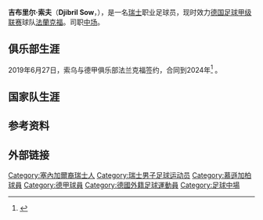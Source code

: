 {{expand|time=2017-03-11T14:10:36+00:00}}
{{noteTA|G1=uefa|G2=德甲
|1=zh-cn:索乌; zh-hk:索夫;
}}
{{Infobox football biography
| name = 吉布里尔·索夫<br />Djibril Sow
| image = DjibrilSow.jpg
| fullname = Djibril Sow
| birth_date = {{birth date and age|1997|2|6|df=y}}
| birth_place = 瑞士，[[苏黎世|苏黎世]]
| height = {{convert|1.84|m|abbr=on}}
| currentclub = [[法兰克福足球俱乐部|法蘭克福]]
| clubnumber = 8
| position = [[中后卫|中后卫]]
| youthyears1 = 
| youthclubs1 = BC Albisrieden
| youthyears2 = {{0|0000}}–2015
| youthclubs2 = [[苏黎世足球会|苏黎世]]
| youthyears3 = 2015
| youthclubs3 = [[门兴格拉德巴赫足球俱乐部|门兴格拉德巴赫]]
| years1 = 2015–2017
| clubs1 = 门兴格拉德巴赫二队
| caps1 = 32
| goals1 = 7
| years2 = 2016–2017
| clubs2 = [[门兴格拉德巴赫足球俱乐部|门兴格拉德巴赫]]
| caps2 = 1
| goals2 = 0
| years3 = 2017–2019
| clubs3 = [[伯尔尼年轻人体育俱乐部|年青人]]
| caps3 = 55
| goals3 = 4
| years4 = 2019–
| clubs4 = [[法兰克福足球俱乐部|法蘭克福]]
| caps4 = 48
| goals4 = 1
| nationalyears1 = 2013
| nationalteam1 = 瑞士U16
| nationalcaps1 = 4
| nationalgoals1 = 0
| nationalyears2 = 2013–2014
| nationalteam2 = 瑞士U17
| nationalcaps2 = 14
| nationalgoals2 = 0
| nationalyears3 = 2014–2016
| nationalteam3 = 瑞士U19
| nationalcaps3 = 15
| nationalgoals3 = 1
| nationalyears4 = 2016
| nationalteam4 = 瑞士U20
| nationalcaps4 = 2
| nationalgoals4 = 0
| nationalyears5 = 2016
| nationalteam5 = [[瑞士21歲以下國家足球隊|瑞士U21]]
| nationalcaps5 = 6
| nationalgoals5 = 1
| nationalyears6 = 2018–
| nationalteam6 = [[瑞士國家足球隊|瑞士]]
| nationalcaps6 = 13
| nationalgoals6 = 0
| pcupdate = 2021年3月21日
| ntupdate = 2020年11月14日
}}
'''吉布里尔·索夫'''（'''Djibril Sow'''，{{bd|1997年|2月6日}}），是一名[[瑞士|瑞士]]职业足球员，现时效力[[德国足球甲级联赛|德国足球甲级联赛]]球队[[法兰克福足球俱乐部|法蘭克福]]。司职[[中场|中场]]。

== 俱乐部生涯 ==
2019年6月27日，索乌与德甲俱乐部法兰克福签约，合同到2024年<ref>{{cite web|url=https://www.eintracht.de/news/artikel/zweiter-neuzugang-bei-der-eintracht-djibril-sow-unterschreibt-bis-2024-73758/|access-date=27 June 2019|title=Zweiter Neuzugang bei der Eintracht: Djibril Sow unterschreibt bis 2024}}</ref>
。

== 国家队生涯 ==

== 参考资料 ==
{{reflist|2}}

== 外部链接 ==

{{法蘭克福球員名單}}
{{2020年欧洲足球锦标赛瑞士参赛名单}}
{{DEFAULTSORT:Sow, Djibril}}
[[Category:塞內加爾裔瑞士人|Category:塞內加爾裔瑞士人]]
[[Category:瑞士男子足球运动员|Category:瑞士男子足球运动员]]
[[Category:慕遜加柏球員|Category:慕遜加柏球員]]
[[Category:德甲球員|Category:德甲球員]]
[[Category:德國外籍足球運動員|Category:德國外籍足球運動員]]
[[Category:足球中場|Category:足球中場]]